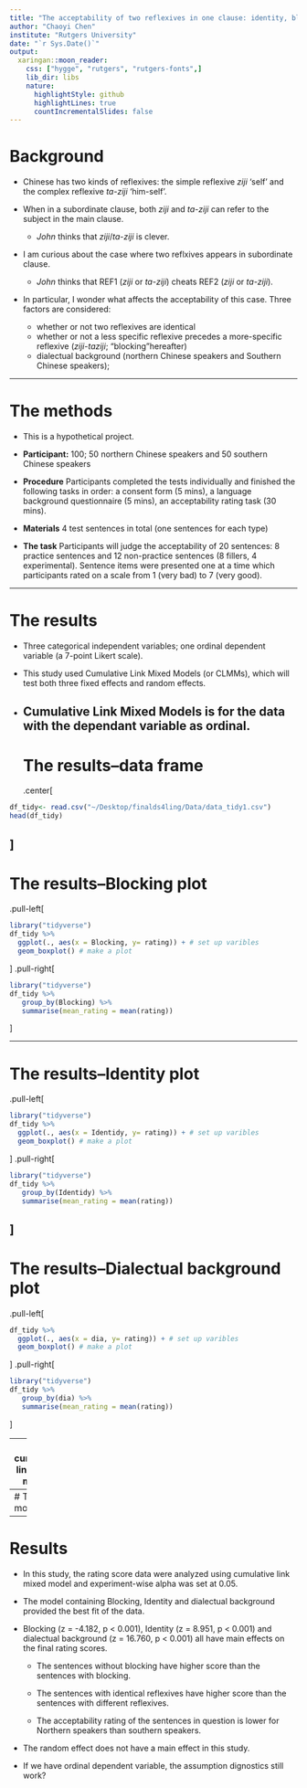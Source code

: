 ```yaml
---
title: "The acceptability of two reflexives in one clause: identity, blocking and dialectual variations"
author: "Chaoyi Chen"
institute: "Rutgers University"
date: "`r Sys.Date()`"
output:
  xaringan::moon_reader:
    css: ["hygge", "rutgers", "rutgers-fonts",]
    lib_dir: libs
    nature:
      highlightStyle: github
      highlightLines: true
      countIncrementalSlides: false
---
```


# Background

* Chinese has two kinds of reflexives: the simple reflexive *ziji* 'self' and the complex reflexive *ta-ziji* 'him-self'.

* When in a subordinate clause, both *ziji* and *ta-ziji* can refer to the subject in the main clause.

  * *John* thinks that *ziji*/*ta-ziji* is clever.
  
* I am curious about the case where two reflxives appears in subordinate clause.  

  * *John* thinks that REF1 (*ziji* or *ta-ziji*) cheats REF2 (*ziji* or *ta-ziji*).

* In particular, I wonder what affects the acceptability of this case. Three factors are considered: 

  * whether or not two reflexives are identical 
  * whether or not a less specific reflexive precedes a more-specific reflexive (*ziji*-*taziji*; "blocking"hereafter)
  * dialectual background (northern Chinese speakers and Southern Chinese speakers); 




---


# The methods


* This is a hypothetical project.

* **Participant:** 100; 50 northern Chinese speakers and 50 southern Chinese speakers

* **Procedure** Participants completed the tests individually and finished the following tasks in order: a consent form (5 mins), a language background questionnaire (5 mins), an acceptability rating task (30 mins).

* **Materials** 4 test sentences in total (one sentences for each type)  


* **The task** Participants will judge the acceptability of 20 sentences: 8 practice sentences and 12 non-practice sentences (8 fillers, 4 experimental). Sentence items were presented one at a time which participants rated on a scale from 1 (very bad) to 7 (very good).



---

# The results

* Three categorical independent variables; one ordinal dependent variable (a 7-point Likert scale).

* This study used Cumulative Link Mixed Models (or CLMMs), which will test both three fixed effects and random effects.

* Cumulative Link Mixed Models is for the data with the dependant variable as ordinal.
---
# The results--data frame
.center[
```r
df_tidy<- read.csv("~/Desktop/finalds4ling/Data/data_tidy1.csv")
head(df_tidy)
```
]
---
# The results--Blocking plot
.pull-left[
```r
library("tidyverse")
df_tidy %>%
  ggplot(., aes(x = Blocking, y= rating)) + # set up varibles 
  geom_boxplot() # make a plot
```
]
.pull-right[
```r
library("tidyverse")
df_tidy %>%
   group_by(Blocking) %>%
   summarise(mean_rating = mean(rating))
```
]

---

# The results--Identity plot
.pull-left[
```r
library("tidyverse")
df_tidy %>%
  ggplot(., aes(x = Identidy, y= rating)) + # set up varibles 
  geom_boxplot() # make a plot
```
]
.pull-right[
```r
library("tidyverse")
df_tidy %>%
   group_by(Identidy) %>%
   summarise(mean_rating = mean(rating))
```
]
---
# The results--Dialectual background plot 
.pull-left[
```r
df_tidy %>%
  ggplot(., aes(x = dia, y= rating)) + # set up varibles 
  geom_boxplot() # make a plot
```
]
.pull-right[
```r
library("tidyverse")
df_tidy %>%
   group_by(dia) %>%
   summarise(mean_rating = mean(rating))
```
   ]
   


---
# Fits cumulative link mixed models 


```r
library("ordinal")
fm1 <- clm(as.factor(rating) ~ 1, data = df_tidy)
fm2 <- clm(as.factor(rating) ~ Blocking, data = df_tidy)
fm3 <- clm(as.factor(rating) ~ Blocking + Identidy , data = df_tidy)
fm4 <- clm(as.factor(rating) ~ Blocking + Identidy + dia, data = df_tidy)
fm5 <- clmm(as.factor(rating) ~ Blocking + Identidy + dia + (1|id), data = df_tidy)
anova(fm1,fm2,fm3,fm4,fm5)
```
---
# The best model
```r
summary(fm4)
```

---
# Results

* In this study, the rating score data were analyzed using cumulative link mixed model and experiment-wise alpha was set at 0.05.

* The model containing Blocking, Identity and dialectual background provided the best fit of the data.

* Blocking (z = -4.182, p < 0.001), Identity (z = 8.951, p < 0.001) and dialectual background (z = 16.760, p < 0.001) all have main effects on the final rating scores.

  * The sentences without blocking have higher score than the sentences with blocking.

  * The sentences with identical reflexives have higher score than the sentences with different reflexives.

  * The acceptability rating of the sentences in question is lower for Northern speakers than  southern speakers.

* The random effect does not have a main effect in this study.

* If we have ordinal dependent variable, the assumption dignostics still work?


